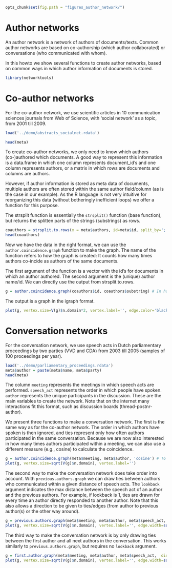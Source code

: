 ```r
opts_chunk$set(fig.path = "figures_author_network/")
```

Author networks
==========================

An author network is a network of authors of documents/texts. Common author networks are based on co-authorship (which author collaborated) or conversations (who communicated with whom). 

In this howto we show several functions to create author networks, based on common ways in which author information of documents is stored.


```r
library(networktools)
```

Co-author networks
=====================

For the co-author network, we use scientific articles in 10 communication sciences journals from Web of Science, with 'social network' as a topic, from 2001 till 2009.

```r
load('../demo/abstracts_socialnet.rdata')

head(meta)
```

To create co-author networks, we only need to know which authors (co-)authored which documents. A good way to represent this information is a data.frame in which one column represents document_id's and one column represents authors, or a matrix in which rows are documents and columns are authors. 

However, if author information is stored as meta data of documents, multiple authors are often stored within the same author field/column (as is the case in our example). As the R language is not very intuitive for reorganizing this data (without botheringly inefficient loops) we offer a function for this purpose.

The strsplit function is essentially the `strsplit()` function (base function), but returns the splitten parts of the strings (substrings) as rows. 

```r
coauthors = strsplit.to.rows(x = meta$authors, id=meta$id, split_by=';')
head(coauthors)
```

Now we have the data in the right format, we can use the `author.coincidence.graph` function to make the graph. The name of the function refers to how the graph is created: It counts how many times authors co-incide as authors of the same documents.

The first argument of the function is a vector with the id's for documents in which an author authored. The second argument is the (unique) author name/id. We can directly use the output from strsplit.to.rows. 

```r
g = author.coincidence.graph(coauthors$id, coauthors$substring) # In how many documents did author.X and author.Y co-author?
```

The output is a graph in the igraph format. 

```r
plot(g, vertex.size=V(g)$n.domain*2, vertex.label='', edge.color='black') 
```

Conversation networks
=====================

For the conversation network, we use speech acts in Dutch parliamentary proceedings by two parties (VVD and CDA) from 2003 till 2005 (samples of 100 proceedings per year). 

```r
load('../demo/parliamentary_proceedings.rdata')
meta$author = paste(meta$name, meta$party)
head(meta)
```

The column `meeting` represents the meetings in which speech acts are performed. `speech_act` represents the order in which people have spoken. `author` represents the unique participants in the discussion. These are the main variables to create the network. Note that on the internet many interactions fit this format, such as discussion boards (thread-postnr-author).

We present three functions to make a conversation network. The first is the same way as for the co-author network. The order in which authors have spoken is then ignored, and ties represent only how often authors participated in the same conversation. Because we are now also interested in how many times authors participated within a meeting, we can also use a different measure (e.g., cosine) to calculate the coincidence.

```r
g = author.coincidence.graph(meta$meeting, meta$author, 'cosine') # To what extent did politicians participate in the same conversations?
plot(g, vertex.size=sqrt(V(g)$n.domain), vertex.label='') 
```

The second way to make the conversation network does take order into account. With `previous.authors.graph` we can draw ties between authors who communicated within a given distance of speech acts. The `lookback` argument indicates the max distance between the speech act of an author and the previous authors. For example, if lookback is 1, ties are drawn for every time an author directly responded to another author. Note that this also allows a direction to be given to ties/edges (from author to previous author(s) or the other way around). 

```r
g = previous.authors.graph(meta$meeting, meta$author, meta$speech_act, lookback=1, direction='directed.up') 
plot(g, vertex.size=sqrt(V(g)$n.domain), vertex.label='', edge.width=sqrt(E(g)$width), edge.arrow.size=sqrt(E(g)$width)/4) 
```

The third way to make the conversation network is by only drawing ties between the first author and all next authors in the conversation. This works similarly to `previous.authors.graph`, but requires no `lookback` argument.

```r
g = first.author.graph(meta$meeting, meta$author, meta$speech_act,  direction='directed.up') 
plot(g, vertex.size=sqrt(V(g)$n.domain), vertex.label='', edge.width=sqrt(E(g)$width), edge.arrow.size=sqrt(E(g)$width)/4) 
```
